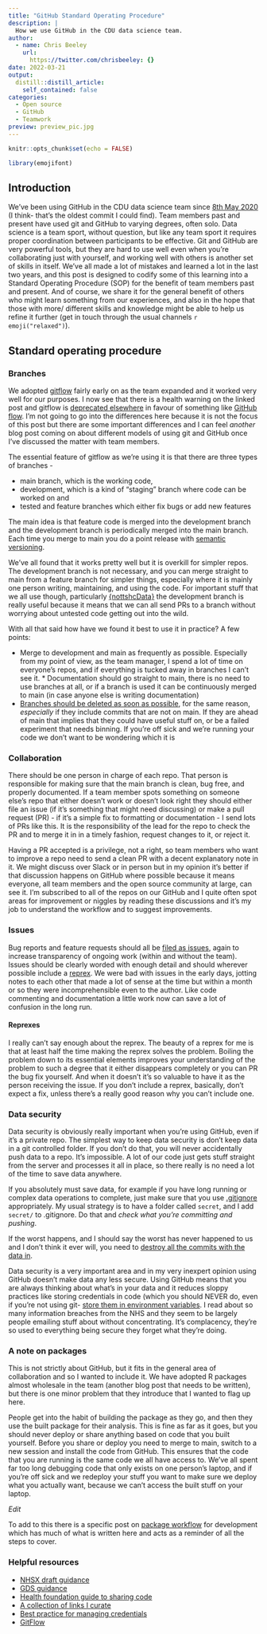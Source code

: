 ```yaml
---
title: "GitHub Standard Operating Procedure"
description: |
  How we use GitHub in the CDU data science team.
author:
  - name: Chris Beeley
    url:
      https://twitter.com/chrisbeeley: {}
date: 2022-03-21
output:
  distill::distill_article:
    self_contained: false
categories:
  - Open source
  - GitHub
  - Teamwork
preview: preview_pic.jpg
---
```


```r
knitr::opts_chunk$set(echo = FALSE)

library(emojifont)
```

## Introduction

We've been using GitHub in the CDU data science team since [8th May 2020](https://github.com/CDU-data-science-team/healthcareSPC/commit/b94d1f4390b58c09fc9820afd8c5eb91ac851a15) (I think- that's the oldest commit I could find). Team members past and present have used git and GitHub to varying degrees, often solo. Data science is a team sport, without question, but like any team sport it requires proper coordination between participants to be effective. Git and GitHub are very powerful tools, but they are hard to use well even when you're collaborating just with yourself, and working well with others is another set of skills in itself. We've all made a lot of mistakes and learned a lot in the last two years, and this post is designed to codify some of this learning into a Standard Operating Procedure (SOP) for the benefit of team members past and present. And of course, we share it for the general benefit of others who might learn something from our experiences, and also in the hope that those with more/ different skills and knowledge might be able to help us refine it further (get in touch through the usual channels `r emoji("relaxed")`). 

## Standard operating procedure

### Branches

We adopted [gitflow](https://cdu-data-science-team.github.io/team-blog/posts/2022-05-03-creating-a-branch-and-using-issues/) fairly early on as the team expanded and it worked very well for our purposes. I now see that there is a health warning on the linked post and gitflow is [deprecated elsewhere](https://www.atlassian.com/git/tutorials/comparing-workflows/gitflow-workflow) in favour of something like [GitHub flow](https://docs.github.com/en/get-started/quickstart/github-flow). I'm not going to go into the differences here because it is not the focus of this post but there are some important differences and I can feel *another* blog post coming on about different models of using git and GitHub once I've discussed the matter with team members.

The essential feature of gitflow as we're using it is that there are three types of branches - 

* main branch, which is the working code, 
* development, which is a kind of "staging" branch where code can be worked on and 
* tested and feature branches which either fix bugs or add new features 

The main idea is that feature code is merged into the development branch and the development branch is periodically merged into the main branch. Each time you merge to main you do a point release with [semantic versioning](https://semver.org/). 

We've all found that it works pretty well but it is overkill for simpler repos. The development branch is not necessary, and you can merge straight to main from a feature branch for simpler things, especially where it is mainly one person writing, maintaining, and using the code. For important stuff that we all use though, particularly [{nottshcData}](https://cdu-data-science-team.github.io/team-blog/posts/2021-08-06-nottshcverse/) the development branch is really useful because it means that we can all send PRs to a branch without worrying about untested code getting out into the wild. 

With all that said how have we found it best to use it in practice? A few points:

* Merge to development and main as frequently as possible. Especially from my point of view, as the team manager, I spend a lot of time on everyone's repos, and if everything is tucked away in branches I can't see it. * Documentation should go straight to main, there is no need to use branches at all, or if a branch is used it can be continuously merged to main (in case anyone else is writing documentation)
* [Branches should be deleted as soon as possible](https://cdu-data-science-team.github.io/team-blog/posts/2022-04-13-keeping-git-branches-tidy/), for the same reason, *especially* if they include commits that are not on main. If they are ahead of main that implies that they could have useful stuff on, or be a failed experiment that needs binning. If you're off sick and we're running your code we don't want to be wondering which it is

### Collaboration

There should be one person in charge of each repo. That person is responsible for making sure that the main branch is clean, bug free, and properly documented. If a team member spots something on someone else's repo that either doesn't work or doesn't look right they should either file an issue (if it's something that might need discussing) or make a pull request (PR) - if it's a simple fix to formatting or documentation - I send lots of PRs like this. It is the responsibility of the lead for the repo to check the PR and to merge it in in a timely fashion, request changes to it, or reject it.

Having a PR accepted is a privilege, not a right, so team members who want to improve a repo need to send a clean PR with a decent explanatory note in it. We might discuss over Slack or in person but in my opinion it's better if that discussion happens on GitHub where possible because it means everyone, all team members and the open source community at large, can see it. I'm subscribed to all of the repos on our GitHub and I quite often spot areas for improvement or niggles by reading these discussions and it's my job to understand the workflow and to suggest improvements. 

### Issues

Bug reports and feature requests should all be [filed as issues](https://cdu-data-science-team.github.io/team-blog/posts/2022-05-03-creating-a-branch-and-using-issues/), again to increase transparency of ongoing work (within and without the team). Issues should be clearly worded with enough detail and should wherever possible include a [reprex](https://www.tidyverse.org/help/#reprex). We were bad with issues in the early days, jotting notes to each other that made a lot of sense at the time but within a month or so they were incomprehensible even to the author. Like code commenting and documentation a little work now can save a lot of confusion in the long run.

#### Reprexes

I really can't say enough about the reprex. The beauty of a reprex for me is that at least half the time making the reprex solves the problem. Boiling the problem down to its essential elements improves your understanding of the problem to such a degree that it either disappears completely or you can PR the bug fix yourself. And when it doesn't it's so valuable to have it as the person receiving the issue. If you don't include a reprex, basically, don't expect a fix, unless there's a really good reason why you can't include one.

### Data security

Data security is obviously really important when you're using GitHub, even if it's a private repo. The simplest way to keep data security is don't keep data in a git controlled folder. If you don't do that, you will never accidentally push data to a repo. It's impossible. A lot of our code just gets stuff straight from the server and processes it all in place, so there really is no need a lot of the time to save data anywhere.

If you absolutely must save data, for example if you have long running or complex data operations to complete, just make sure that you use [.gitignore](https://cdu-data-science-team.github.io/team-blog/posts/2022-04-01-using-usethis-to-set-up-gitignore/) appropriately. My usual strategy is to have a folder called `secret`, and I add `secret/` to .gitignore. Do that and *check what you're committing and pushing*. 

If the worst happens, and I should say the worst has never happened to us and I don't think it ever will, you need to [destroy all the commits with the data in ](https://docs.github.com/en/authentication/keeping-your-account-and-data-secure/removing-sensitive-data-from-a-repository).

Data security is a very important area and in my very inexpert opinion using GitHub doesn't make data any less secure. Using GitHub means that you are always thinking about what's in your data and it reduces sloppy practices like storing credentials in code (which you should NEVER do, even if you're not using git- [store them in environment variables](https://cdu-data-science-team.github.io/team-blog/posts/2021-12-18-personal-access-tokens/). I read about so many information breaches from the NHS and they seem to be largely people emailing stuff about without concentrating. It's complacency, they're so used to everything being secure they forget what they're doing. 

### A note on packages

This is not strictly about GitHub, but it fits in the general area of collaboration and so I wanted to include it. We have adopted R packages almost wholesale in the team (another blog post that needs to be written), but there is one minor problem that they introduce that I wanted to flag up here.

People get into the habit of building the package as they go, and then they use the built package for their analysis. This is fine as far as it goes, but you should never deploy or share anything based on code that you built yourself. Before you share or deploy you need to merge to main, switch to a new session and install the code from GitHub. This ensures that the code that you are running is the same code we all have access to. We've all spent far too long debugging code that only exists on one person's laptop, and if you're off sick and we redeploy your stuff you want to make sure we deploy what you actually want, because we can't access the built stuff on your laptop.

*Edit*

To add to this there is a specific post on [package workflow](https://cdu-data-science-team.github.io/team-blog/posts/2021-12-17-package-workflow/) for development which has much of what is written here and acts as a reminder of all the steps to cover.

### Helpful resources

* [NHSX draft guidance](https://github.com/nhsx/open-source-policy)
* [GDS guidance](https://www.gov.uk/service-manual/technology/making-source-code-open-and-reusable)
* [Health foundation guide to sharing code](https://nhsrcommunity.com/blog/towards-open-health-analytics-our-guide-to-sharing-code-safely-on-github/)
* [A collection of links I curate](https://chrisbeeley.github.io/notebook/docs/opensource/)
* [Best practice for managing credentials](https://db.rstudio.com/best-practices/managing-credentials/)
* [GitFlow](https://nvie.com/posts/a-successful-git-branching-model/)
